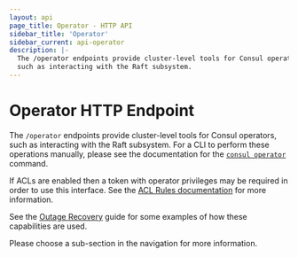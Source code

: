 ```yaml
---
layout: api
page_title: Operator - HTTP API
sidebar_title: 'Operator'
sidebar_current: api-operator
description: |-
  The /operator endpoints provide cluster-level tools for Consul operators,
  such as interacting with the Raft subsystem.
---
```


# Operator HTTP Endpoint

The `/operator` endpoints provide cluster-level tools for Consul operators,
such as interacting with the Raft subsystem. For a CLI to perform these
operations manually, please see the documentation for the
[`consul operator`](/docs/commands/operator) command.

If ACLs are enabled then a token with operator privileges may be required in
order to use this interface. See the [ACL Rules documentation](/docs/acl/acl-rules#operator-rules)
for more information.

See the [Outage Recovery](https://learn.hashicorp.com/consul/day-2-operations/outage) guide for some examples of
how these capabilities are used.

Please choose a sub-section in the navigation for more information.
